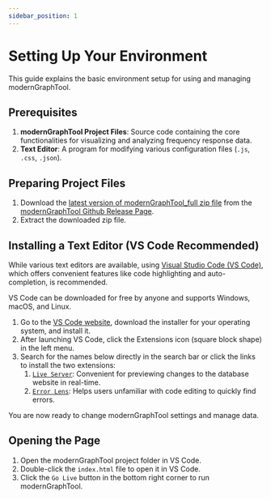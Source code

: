 ```yaml
---
sidebar_position: 1
---
```


# Setting Up Your Environment

This guide explains the basic environment setup for using and managing modernGraphTool.

## Prerequisites

1.  **modernGraphTool Project Files**: Source code containing the core functionalities for visualizing and analyzing frequency response data.
2.  **Text Editor**: A program for modifying various configuration files (`.js`, `.css`, `.json`).

## Preparing Project Files

1.  Download the [latest version of modernGraphTool_full zip file](https://github.com/potatosalad775/modernGraphTool/releases) from the [modernGraphTool Github Release Page](https://github.com/potatosalad775/modernGraphTool/releases).
2.  Extract the downloaded zip file.

## Installing a Text Editor (VS Code Recommended)

While various text editors are available, using [Visual Studio Code (VS Code)](https://code.visualstudio.com/), which offers convenient features like code highlighting and auto-completion, is recommended.

VS Code can be downloaded for free by anyone and supports Windows, macOS, and Linux.

1.  Go to the [VS Code website](https://code.visualstudio.com/), download the installer for your operating system, and install it.
2.  After launching VS Code, click the Extensions icon (square block shape) in the left menu.
3.  Search for the names below directly in the search bar or click the links to install the two extensions:
    1.  [`Live Server`](https://marketplace.visualstudio.com/items?itemName=ritwickdey.LiveServer): Convenient for previewing changes to the database website in real-time.
    2.  [`Error Lens`](https://marketplace.visualstudio.com/items?itemName=usernamehw.errorlens): Helps users unfamiliar with code editing to quickly find errors.

You are now ready to change modernGraphTool settings and manage data.

## Opening the Page

1.  Open the modernGraphTool project folder in VS Code.
2.  Double-click the `index.html` file to open it in VS Code.
3.  Click the `Go Live` button in the bottom right corner to run modernGraphTool.
